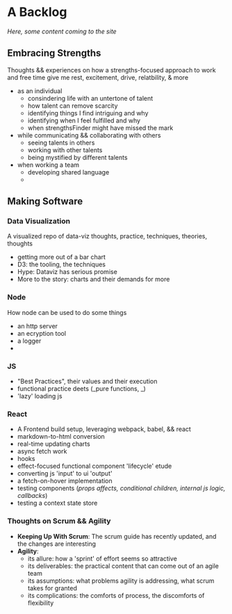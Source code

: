 # A Backlog

_Here, some content coming to the site_

## Embracing Strengths

Thoughts && experiences on how a strengths-focused approach to work and free time give me rest, excitement, drive, relatbility, & more

- as an individual
  - consindering life with an untertone of talent
  - how talent can remove scarcity
  - identifying things I find intriguing and why
  - identifying when I feel fulfilled and why
  - when strengthsFinder might have missed the mark
- while communicating && collaborating with others
  - seeing talents in others
  - working with other talents
  - being mystified by different talents
- when working a team
  - developing shared language
  -

## Making Software

### Data Visualization

A visualized repo of data-viz thoughts, practice, techniques, theories, thoughts

- getting more out of a bar chart
- D3: the tooling, the techniques
- Hype: Dataviz has serious promise
- More to the story: charts and their demands for more

### Node

How node can be used to do some things

- an http server
- an ecryption tool
- a logger
-

### JS

- "Best Practices", their values and their execution
- functional practice deets (_pure functions, _)
- 'lazy' loading js

### React

- A Frontend build setup, leveraging webpack, babel, && react
- markdown-to-html conversion
- real-time updating charts
- async fetch work
- hooks
- effect-focused functional component 'lifecycle' etude
- converting js 'input' to ui 'output'
- a fetch-on-hover implementation
- testing components (_props affects, conditional children, internal js logic, callbacks_)
- testing a context state store

### Thoughts on Scrum && Agility

- **Keeping Up With Scrum**: The scrum guide has recently updated, and the changes are interesting
- **Agility**:
  - its allure: how a 'sprint' of effort seems so attractive
  - its deliverables: the practical content that can come out of an agile team
  - its assumptions: what problems agility is addressing, what scrum takes for granted
  - its complications: the comforts of process, the discomforts of flexibility
